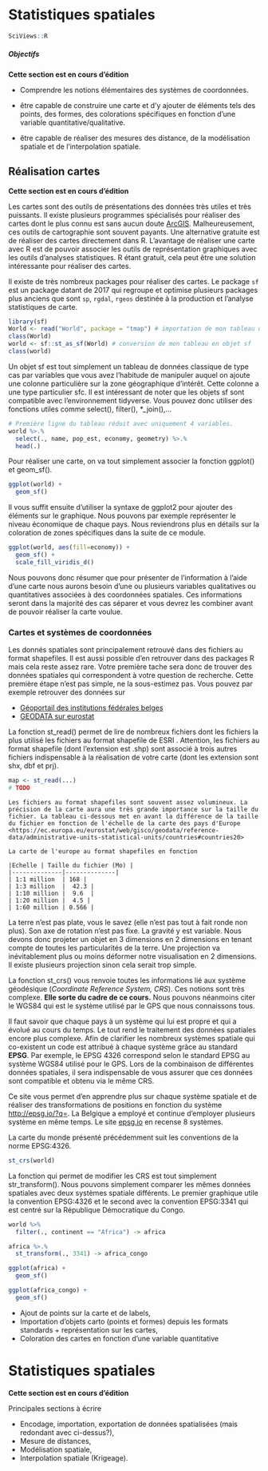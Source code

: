 # Statistiques spatiales {#spatial}

```r
SciViews::R
```

##### Objectifs {-}

**Cette section est en cours d'édition**

- Comprendre les notions élémentaires des systèmes de coordonnées.

- être capable de construire une carte et d'y ajouter de éléments tels des points, des formes, des colorations spécifiques en fonction d'une variable quantitative/qualitative.

- être capable de réaliser des mesures des distance, de la modélisation spatiale et de l'interpolation spatiale.


## Réalisation cartes

**Cette section est en cours d'édition**

Les cartes sont des outils de présentations des données très utiles et très puissants. Il existe plusieurs programmes spécialisés pour réaliser des cartes dont le plus connu est sans aucun doute [ArcGIS](https://www.esri.com/en-us/arcgis/about-arcgis/overview). Malheureusement, ces outils de cartographie sont souvent payants. Une alternative gratuite est de réaliser des cartes directement dans R. L'avantage de réaliser une carte avec R est de pouvoir associer les outils de représentation graphiques avec les outils d'analyses statistiques. R étant gratuit, cela peut être une solution intéressante pour réaliser des cartes.

Il existe de très nombreux packages pour réaliser des cartes. Le package `sf` est un package datant de 2017 qui regroupe et optimise plusieurs packages plus anciens que sont `sp`, `rgdal`, `rgeos` destinée à la production et l'analyse statistiques de carte. 

```r
library(sf)
World <- read("World", package = "tmap") # importation de mon tableau de données
class(World)
world <- sf::st_as_sf(World) # conversion de mon tableau en objet sf
class(world)
```

Un objet sf est tout simplement un tableau de données classique de type cas par variables que vous avez l'habitude de manipuler auquel on ajoute une colonne particulière sur la zone géographique d'intérêt. Cette colonne a une type particulier sfc. Il est intéressant de noter que les objets sf sont compatible avec l'environnement tidyverse. Vous pouvez donc utiliser des fonctions utiles comme select(), filter(), *_join(),...

```r
# Première ligne du tableau réduit avec uniquement 4 variables.
world %>.%
  select(., name, pop_est, economy, geometry) %>.%
  head(.)
```

Pour réaliser une carte, on va tout simplement associer la fonction ggplot() et geom_sf().

```r
ggplot(world) +
  geom_sf()
```
Il vous suffit ensuite d'utiliser la syntaxe de ggplot2 pour ajouter des éléments sur le graphique. Nous pouvons par exemple représenter le niveau économique de chaque pays. Nous reviendrons plus en détails sur la coloration de zones spécifiques dans la suite de ce module.

```r
ggplot(world, aes(fill=economy)) +
  geom_sf() +
  scale_fill_viridis_d()
```

Nous pouvons donc résumer que pour présenter de l'information à l'aide d'une carte nous aurons besoin d'une ou plusieurs variables qualitatives ou quantitatives associées à des coordonnées spatiales. Ces informations seront dans la majorité des cas séparer et vous devrez les combiner avant de pouvoir réaliser la carte voulue.

### Cartes et systèmes de coordonnées

Les donnés spatiales sont principalement retrouvé dans des fichiers au format shapefiles. Il est aussi possible d'en retrouver dans des packages R mais cela reste assez rare. Votre première tache sera donc de trouver des données spatiales qui correspondent à votre question de recherche. Cette première étape n'est pas simple, ne la sous-estimez pas. Vous pouvez par exemple retrouver des données sur 

- [Géoportail des institutions fédérales belges](https://www.geo.be/home?l=fr)
- [GEODATA sur eurostat](https://ec.europa.eu/eurostat/web/gisco/geodata)

La fonction st_read() permet de lire de nombreux fichiers dont les fichiers la plus utilisé les fichiers au format shapefile de ESRI . Attention, les fichiers au format shapefile (dont l'extension est .shp) sont associé à trois autres fichiers indispensable  à la réalisation de votre carte (dont les extension sont shx, dbf et prj).

```r
map <- st_read(...)
# TODO
```


```block2
Les fichiers au format shapefiles sont souvent assez volumineux. La précision de la carte aura une très grande importance sur la taille du fichier. La tableau ci-dessous met en avant la différence de la taille du fichier en fonction de l'échelle de la carte des pays d'Europe <https://ec.europa.eu/eurostat/web/gisco/geodata/reference-data/administrative-units-statistical-units/countries#countries20> 

La carte de l'europe au format shapefiles en fonction 

|Echelle | Taille du fichier (Mo) |
|--------------|--------------|
| 1:1 million  | 168 |
| 1:3 million  |  42.3 |
| 1:10 million |  9.6  |
| 1:20 million |  4.5 |
| 1:60 million | 0.566 |

```


La terre n'est pas plate, vous le savez (elle n'est pas tout à fait ronde non plus). Son axe de rotation n'est pas fixe. La gravité y est variable. Nous devons donc projeter un objet en 3 dimensions en 2 dimensions en tenant compte de toutes les particularités de la terre. Une projection va inévitablement plus ou moins déformer notre visualisation en 2 dimensions. Il existe plusieurs projection sinon cela serait trop simple. 

La fonction st_crs() vous renvoie toutes les informations lié aux système géodésique (*Coordinate Reference System, CRS*). Ces notions sont très complexe. **Elle sorte du cadre de ce cours.** Nous pouvons néanmoins citer le WGS84 qui est le système utilisé par le GPS que nous connaissons tous. 

Il faut savoir que chaque pays à un système qui lui est propre et qui a évolué au cours du temps. Le tout rend le traitement des données spatiales encore plus complexe. Afin de clarifier les nombreux systèmes spatiale qui co-existent un code est attribué à chaque système grâce au standard **EPSG**. Par exemple, le EPSG 4326 correspond selon le standard EPSG au système WGS84 utilisé pour le GPS. Lors de la combinaison de différentes données spatiales, il sera indispensable de vous assurer que ces données sont compatible et obtenu via le même CRS. 

Ce site vous permet d'en apprendre plus sur chaque système spatiale et de réaliser des transformations de positions en fonction du système <http://epsg.io/?q=>. La Belgique a employé et continue d'employer plusieurs système en même temps. Le site [epsg.io](http://epsg.io/?q=belgium) en recense 8 systèmes.

La carte du monde présenté précédemment suit les conventions de la norme EPSG:4326.

```r
st_crs(world)
```

La fonction qui permet de modifier les CRS est tout simplement str_transform(). Nous pouvons simplement comparer les mêmes données spatiales avec deux systèmes spatiale différents. Le premier graphique utile la convention EPSG:4326 et le second avec la convention EPSG:3341 qui est centré sur la République Démocratique du Congo. 

```r
world %>%
  filter(., continent == "Africa") -> africa

africa %>.%
  st_transform(., 3341) -> africa_congo

ggplot(africa) +
  geom_sf()

ggplot(africa_congo) +
  geom_sf()
```


- Ajout de points sur la carte et de labels,
- Importation d'objets carto (points et formes) depuis les formats standards + représentation sur les cartes,
- Coloration des cartes en fonction d'une variable quantitative

# Statistiques spatiales

**Cette section est en cours d'édition**

Principales sections à écrire

- Encodage, importation, exportation de données spatialisées (mais redondant avec ci-dessus?),
- Mesure de distances,
- Modélisation spatiale,
- Interpolation spatiale (Krigeage).
